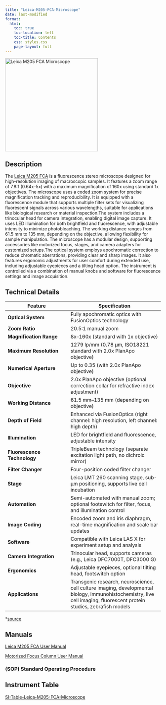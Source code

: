 ```yaml
---
title: "Leica-M205-FCA-Microscope"
date: last-modified
format:
  html:
    toc: true
    toc-location: left
    toc-title: Contents
    css: styles.css
    page-layout: full
---
```


![](/assets/images/Leica-M205-FCS-Microscope.png "Leica M205 FCA Microscope"){fig-align="left" width=300}


## Description

The [Leica M205 FCA](https://www.leica-microsystems.com/products/light-microscopes/stereo-microscopes/p/leica-m205-fca/) is a fluorescence stereo microscope designed for high-resolution imaging of macroscopic samples. It features a zoom range of 7.8:1 (0.64x–5x) with a maximum magnification of 160x using standard 1x objectives. The microscope uses a coded zoom system for precise magnification tracking and reproducibility. It is equipped with a fluorescence module that supports multiple filter sets for visualizing fluorescent signals across various wavelengths, suitable for applications like biological research or material inspection.The system includes a trinocular head for camera integration, enabling digital image capture. It uses LED illumination for both brightfield and fluorescence, with adjustable intensity to minimize photobleaching. The working distance ranges from 61.5 mm to 135 mm, depending on the objective, allowing flexibility for sample manipulation. The microscope has a modular design, supporting accessories like motorized focus, stages, and camera adapters for customized setups.The optical system employs apochromatic correction to reduce chromatic aberrations, providing clear and sharp images. It also features ergonomic adjustments for user comfort during extended use, including adjustable eyepieces and a tilting head option. The instrument is controlled via a combination of manual knobs and software for fluorescence settings and image acquisition.



## Technical Details

| **Feature** | **Specification** |
|-------------|-------------------|
| **Optical System** | Fully apochromatic optics with FusionOptics technology |
| **Zoom Ratio** | 20.5:1 manual zoom |
| **Magnification Range** | 8x–160x (standard with 1x objective) |
| **Maximum Resolution** | 1279 lp/mm (0.78 µm, ISO18221 standard with 2.0x PlanApo objective) |
| **Numerical Aperture** | Up to 0.35 (with 2.0x PlanApo objective) |
| **Objective** | 2.0x PlanApo objective (optional correction collar for refractive index adjustment) |
| **Working Distance** | 61.5 mm–135 mm (depending on objective) |
| **Depth of Field** | Enhanced via FusionOptics (right channel: high resolution, left channel: high depth) |
| **Illumination** | LED for brightfield and fluorescence, adjustable intensity |
| **Fluorescence Technology** | TripleBeam technology (separate excitation light path, no dichroic mirror) |
| **Filter Changer** | Four-position coded filter changer |
| **Stage** | Leica LMT 260 scanning stage, sub-µm positioning, supports live cell incubation |
| **Automation** | Semi-automated with manual zoom; optional footswitch for filter, focus, and illumination control |
| **Image Coding** | Encoded zoom and iris diaphragm, real-time magnification and scale bar updates |
| **Software** | Compatible with Leica LAS X for experiment setup and analysis |
| **Camera Integration** | Trinocular head, supports cameras (e.g., Leica DFC7000T, DFC3000 G) |
| **Ergonomics** | Adjustable eyepieces, optional tilting head, footswitch option |
| **Applications** | Transgenic research, neuroscience, cell culture imaging, developmental biology, immunohistochemistry, live cell imaging, fluorescent protein studies, zebrafish models |

*[source](https://downloads.leica-microsystems.com/M205%20FCA/Brochure%20or%20Flyer/Leica_M205_FCA_brochure_EN.pdf)

## Manuals

[Leica M205 FCA User Manual](/docs/Instrumentation/Manuals/Leica_M165FC-M205FCA_UserManual_EN.pdf)

[Motorized Focus Column User Manual](https://downloads.leica-microsystems.com/M205%20FCA/User%20Manual/Leica_Motorized%20focus%20column_UserManual_EN.pdf)

### (SOP) Standard Operating Procedure


## Instrument Table

[SI-Table-Leica-M205-FCA-Microscope](/Instrumentation/SI-Table-Leica-M205-FCA-Microscope.qmd)